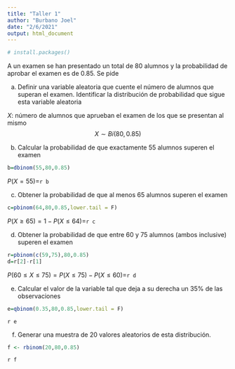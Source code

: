 ```yaml
---
title: "Taller 1"
author: "Burbano Joel"
date: "2/6/2021"
output: html_document
---
```

```r
# install.packages()
```

A un examen se han presentado un total de 80 alumnos y la probabilidad de aprobar el examen es de 0.85. Se pide

a) Definir una variable aleatoria que cuente el número de alumnos que superan el examen. Identificar la distribución de probabilidad que sigue esta variable aleatoria

  $X:$ número de alumnos que aprueban el examen de los que se presentan al mismo     
  $$X\sim Bi(80,0.85)$$

b) Calcular la probabilidad de que exactamente 55 alumnos superen el examen
```r
b=dbinom(55,80,0.85)

```
$P(X=55)=$``r b``


c) Obtener la probabilidad de que al menos 65 alumnos superen el examen
```r
c=pbinom(64,80,0.85,lower.tail = F)
```
$P(X\geq 65)=1-P(X\leq64)=$``r c``

d) Obtener la probabilidad de que entre 60 y 75 alumnos (ambos inclusive) superen el examen
```r
r=pbinom(c(59,75),80,0.85)
d=r[2]-r[1]
```
$P(60\leq X\leq75)=P(X\leq75)-P(X\leq60)=$``r d``

e) Calcular el valor de la variable tal que deja a su derecha un 35% de las observaciones
```r
e=qbinom(0.35,80,0.85,lower.tail = F)
```
``r e``

f) Generar una muestra de 20 valores aleatorios de esta distribución.
```r
f <- rbinom(20,80,0.85)
```
``r f``
